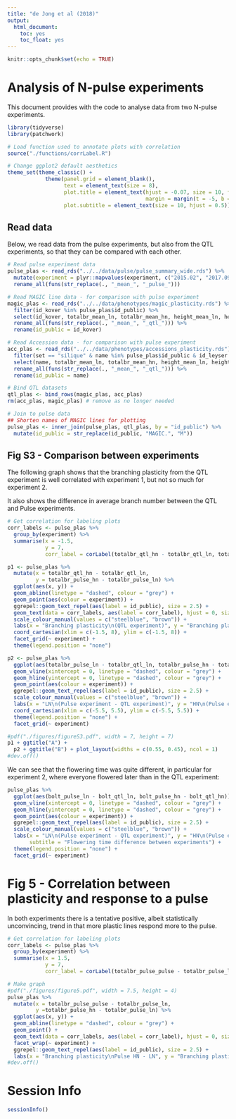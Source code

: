 ```yaml
---
title: "de Jong et al (2018)"
output:
  html_document:
    toc: yes
    toc_float: yes
---
```


```r
knitr::opts_chunk$set(echo = TRUE)
```

# Analysis of N-pulse experiments

This document provides with the code to analyse data from two N-pulse experiments.

```r
library(tidyverse)
library(patchwork)

# Load function used to annotate plots with correlation
source("./functions/corrLabel.R")

# Change ggplot2 default aesthetics
theme_set(theme_classic() + 
            theme(panel.grid = element_blank(), 
                  text = element_text(size = 8),
                  plot.title = element_text(hjust = -0.07, size = 10, face = "bold", 
                                            margin = margin(t = -5, b = 1)),
                  plot.subtitle = element_text(size = 10, hjust = 0.5)))
```


## Read data

Below, we read data from the pulse experiments, but also from the QTL experiments, 
so that they can be compared with each other. 

```r
# Read pulse experiment data
pulse_plas <- read_rds("../../data/pulse/pulse_summary_wide.rds") %>% 
  mutate(experiment = plyr::mapvalues(experiment, c("2015.02", "2017.09"), c("Experiment 1", "Experiment 2"))) %>% 
  rename_all(funs(str_replace(., "_mean_", "_pulse_")))

# Read MAGIC line data - for comparison with pulse experiment
magic_plas <- read_rds("../../data/phenotypes/magic_plasticity.rds") %>% 
  filter(id_kover %in% pulse_plas$id_public) %>% 
  select(id_kover, totalbr_mean_ln, totalbr_mean_hn, height_mean_ln, height_mean_hn, bolt_mean_ln, bolt_mean_hn) %>% 
  rename_all(funs(str_replace(., "_mean_", "_qtl_"))) %>% 
  rename(id_public = id_kover)

# Read Accession data - for comparison with pulse experiment
acc_plas <- read_rds("../../data/phenotypes/accessions_plasticity.rds") %>% 
  filter(set == "silique" & name %in% pulse_plas$id_public & id_leyser %in% pulse_plas$id_leyser) %>% 
  select(name, totalbr_mean_ln, totalbr_mean_hn, height_mean_ln, height_mean_hn, bolt_mean_ln, bolt_mean_hn) %>% 
  rename_all(funs(str_replace(., "_mean_", "_qtl_"))) %>% 
  rename(id_public = name)

# Bind QTL datasets
qtl_plas <- bind_rows(magic_plas, acc_plas)
rm(acc_plas, magic_plas) # remove as no longer needed

# Join to pulse data
## Shorten names of MAGIC lines for plotting
pulse_plas <- inner_join(pulse_plas, qtl_plas, by = "id_public") %>% 
  mutate(id_public = str_replace(id_public, "MAGIC.", "M"))
```

## Fig S3 - Comparison between experiments

The following graph shows that the branching plasticity from the QTL experiment 
is well correlated with experiment 1, but not so much for experiment 2.

It also shows the difference in average branch number between the QTL and Pulse 
experiments.

```r
# Get correlation for labeling plots
corr_labels <- pulse_plas %>% 
  group_by(experiment) %>% 
  summarise(x = -1.5,
            y = 7,
            corr_label = corLabel(totalbr_qtl_hn - totalbr_qtl_ln, totalbr_pulse_hn - totalbr_pulse_ln))

p1 <- pulse_plas %>% 
  mutate(x = totalbr_qtl_hn - totalbr_qtl_ln,
         y = totalbr_pulse_hn - totalbr_pulse_ln) %>% 
  ggplot(aes(x, y)) +
  geom_abline(linetype = "dashed", colour = "grey") +
  geom_point(aes(colour = experiment)) +
  ggrepel::geom_text_repel(aes(label = id_public), size = 2.5) +
  geom_text(data = corr_labels, aes(label = corr_label), hjust = 0, size = 2.5) +
  scale_colour_manual(values = c("steelblue", "brown")) +
  labs(x = "Branching plasticity\n(QTL experiment)", y = "Branching plasticity\n(Pulse experiment)") +
  coord_cartesian(xlim = c(-1.5, 8), ylim = c(-1.5, 8)) +
  facet_grid(~ experiment) +
  theme(legend.position = "none") 

p2 <- pulse_plas %>% 
  ggplot(aes(totalbr_pulse_ln - totalbr_qtl_ln, totalbr_pulse_hn - totalbr_qtl_hn)) +
  geom_vline(xintercept = 0, linetype = "dashed", colour = "grey") +
  geom_hline(yintercept = 0, linetype = "dashed", colour = "grey") +
  geom_point(aes(colour = experiment)) +
  ggrepel::geom_text_repel(aes(label = id_public), size = 2.5) +
  scale_colour_manual(values = c("steelblue", "brown")) +
  labs(x = "LN\n(Pulse experiment - QTL experiment)", y = "HN\n(Pulse experiment - QTL experiment)") +
  coord_cartesian(xlim = c(-5.5, 5.5), ylim = c(-5.5, 5.5)) +
  theme(legend.position = "none") +
  facet_grid(~ experiment)

#pdf("./figures/figureS3.pdf", width = 7, height = 7)
p1 + ggtitle("A") +
  p2 + ggtitle("B") + plot_layout(widths = c(0.55, 0.45), ncol = 1)
#dev.off()
```

We can see that the flowering time was quite different, in particular for 
experiment 2, where everyone flowered later than in the QTL experiment:

```r
pulse_plas %>% 
  ggplot(aes(bolt_pulse_ln - bolt_qtl_ln, bolt_pulse_hn - bolt_qtl_hn)) +
  geom_vline(xintercept = 0, linetype = "dashed", colour = "grey") +
  geom_hline(yintercept = 0, linetype = "dashed", colour = "grey") +
  geom_point(aes(colour = experiment)) +
  ggrepel::geom_text_repel(aes(label = id_public), size = 2.5) +
  scale_colour_manual(values = c("steelblue", "brown")) +
  labs(x = "LN\n(Pulse experiment - QTL experiment)", y = "HN\n(Pulse experiment - QTL experiment)",
       subtitle = "Flowering time difference between experiments") +
  theme(legend.position = "none") +
  facet_grid(~ experiment)
```


# Fig 5 - Correlation between plasticity and response to a pulse

In both experiments there is a tentative positive, albeit statistically unconvincing, 
trend in that more plastic lines respond more to the pulse. 

```r
# Get correlation for labeling plots
corr_labels <- pulse_plas %>% 
  group_by(experiment) %>% 
  summarise(x = 1.5,
            y = 7,
            corr_label = corLabel(totalbr_pulse_pulse - totalbr_pulse_ln, totalbr_pulse_hn - totalbr_pulse_ln, TRUE))

# Make graph
#pdf("./figures/figure5.pdf", width = 7.5, height = 4)
pulse_plas %>% 
  mutate(x = totalbr_pulse_pulse - totalbr_pulse_ln,
         y =totalbr_pulse_hn - totalbr_pulse_ln) %>% 
  ggplot(aes(x, y)) +
  geom_abline(linetype = "dashed", colour = "grey") +
  geom_point() +
  geom_text(data = corr_labels, aes(label = corr_label), hjust = 0, size = 2.5) +
  facet_wrap(~ experiment) +
  ggrepel::geom_text_repel(aes(label = id_public), size = 2.5) +
  labs(x = "Branching plasticity\nPulse HN - LN", y = "Branching plasticity\nConstant HN - LN")
#dev.off()
```



# Session Info

```r
sessionInfo()
```

